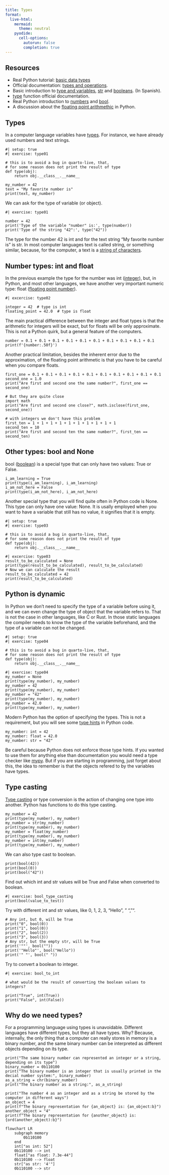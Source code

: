 ```yaml
---
title: Types
format:
  live-html:
    mermaid:
      theme: neutral
    pyodide:
      cell-options:
        autorun: false
        completion: true
---
```


## Resources

- Real Python tutorial: [basic data types](https://realpython.com/python-data-types/)
- Official documentation: [types and operations](https://docs.python.org/3/library/stdtypes.html).
- Basic introduction to [type and variables](https://github.com/JoseBlanca/py_industriales/blob/main/python/tipos_y_variables.ipynb), [str](https://github.com/JoseBlanca/py_industriales/blob/main/python/cadenas_de_texto.ipynb) and  [booleans](https://github.com/JoseBlanca/py_industriales/blob/main/python/booleanos.ipynb). (In Spanish).
- [type](https://docs.python.org/3/library/functions.html#type) function official documentation.
- Real Python introduction to [numbers](https://realpython.com/python-numbers/) and [bool](https://realpython.com/python-boolean/).
- A discussion about the [floating point arithmethic](https://docs.python.org/3/tutorial/floatingpoint.html) in Python.

## Types

In a computer language variables have [types](https://en.wikipedia.org/wiki/Data_type). For instance, we have already used numbers and text strings.

```pyodide
#| setup: true
#| exercise: type01

# this is to avoid a bug in quarto-live, that,
# for some reason does not print the result of type
def type(obj):
    return obj.__class__.__name__
```


```pyodide
my_number = 42
text = "My favorite number is"
print(text, my_number)
```

We can ask for the type of variable (or object).

```pyodide
#| exercise: type01

number = 42
print('Type of the variable "number" is:', type(number))
print('Type of the string "42":', type("42"))
```

The type for the number 42 is int and for the text string "My favorite number is" is str.
In most computer languages text is called string, or something similar, because, for the computer, a text is a [string of characters](https://en.wikipedia.org/wiki/String_(computer_science)).

## Number types: int and float

In the previous example the type for the number was int ([integer](https://en.wikipedia.org/wiki/Integer_(computer_science))), but, in Python, and most other languages, we have another very important numeric type: float ([floating point number](https://en.wikipedia.org/wiki/Floating-point_arithmetic)).


```pyodide
#| excercise: type02

integer = 42  # type is int
floating_point = 42.0  # type is float
```

The main practical difference between the integer and float types is that the arithmetic for integers will be exact, but for floats will be only approximate.
This is not a Python quirk, but a general feature of the computers.

```pyodide
number = 0.1 + 0.1 + 0.1 + 0.1 + 0.1 + 0.1 + 0.1 + 0.1 + 0.1 + 0.1
print(f'{number:.50f}')
```

Another practical limitation, besides the inherent error due to the approximation, of the floating point arithmetic is that you have to be careful when you compare floats.

```pyodide
first_one = 0.1 + 0.1 + 0.1 + 0.1 + 0.1 + 0.1 + 0.1 + 0.1 + 0.1 + 0.1
second_one = 1.0
print("Are first and second one the same number?", first_one == second_one)

# But they are quite close
import math
print("Are first and second one close?", math.isclose(first_one, second_one))

# with integers we don't have this problem
first_ten = 1 + 1 + 1 + 1 + 1 + 1 + 1 + 1 + 1 + 1
second_ten = 10
print("Are first and second ten the same number?", first_ten == second_ten)
```

## Other types: bool and None

bool ([boolean](https://en.wikipedia.org/wiki/Boolean_data_type)) is a special type that can only have two values: True or False.

```pyodide
i_am_learning = True
print(type(i_am_learning), i_am_learning)
i_am_not_here = False
print(type(i_am_not_here), i_am_not_here)
```

Another special type that you will find quite often in Python code is None.
This type can only have one value: None.
It is usally employed when you want to have a variable that still has no value, it signifies that it is empty.

```pyodide
#| setup: true
#| exercise: type03

# this is to avoid a bug in quarto-live, that,
# for some reason does not print the result of type
def type(obj):
    return obj.__class__.__name__
```

```pyodide
#| excercise: type03
result_to_be_calculated = None
print(type(result_to_be_calculated), result_to_be_calculated)
# Now we can calculate the result
result_to_be_calculated = 42
print(result_to_be_calculated)
```

## Python is dynamic

In Python we don't need to specify the type of a variable before using it, and we can even change the type of object that the variable refers to.
That is not the case in other languages, like C or Rust.
In those static languages the compiler needs to know the type of the variable beforehand, and the type of a variable can not be changed.

```pyodide
#| setup: true
#| exercise: type04

# this is to avoid a bug in quarto-live, that,
# for some reason does not print the result of type
def type(obj):
    return obj.__class__.__name__
```

```pyodide
#| exercise: type04
my_number = None
print(type(my_number), my_number)
my_number = 42
print(type(my_number), my_number)
my_number = "42"
print(type(my_number), my_number)
my_number = 42.0
print(type(my_number), my_number)
```

Modern Python has the option of specifying the types. This is not a requirement, but you will see some [type hints](https://docs.python.org/3/library/typing.html) in Python code.

```pyodide
my_number: int = 42
my_number: float = 42.0
my_number: str = "42"
```

Be careful because Python does not enforce those type hints.
If you wanted to use them for anything else than documentation you would need a type checker like [mypy](https://mypy-lang.org/).
But if you are starting in programming, just forget about this, the idea to remember is that the objects refered to by the variables have types.

## Type casting

[Type casting](https://en.wikipedia.org/wiki/Type_conversion) or type conversion is the action of changing one type into another.
Python has functions to do this type casting.

```pyodide
my_number = 42
print(type(my_number), my_number)
my_number = str(my_number)
print(type(my_number), my_number)
my_number = float(my_number)
print(type(my_number), my_number)
my_number = int(my_number)
print(type(my_number), my_number)
```

We can also type cast to boolean.

```pyodide
print(bool(42))
print(bool(0))
print(bool("42"))
```

Find out which int and str values will be True and False when converted to boolean.

```pyodide
#| exercise: bool_type_casting
print(bool(value_to_test))
```

::: { .hint exercise="bool_type_casting"}
::: { .callout-note collapse="false"}
Try with different int and str values, like 0, 1, 2, 3, "Hello", " ", "".
:::
:::
::: { .solution exercise="bool_type_casting" }
::: { .callout-tip collapse="false"}
```pyodide
# Any int, but 0, will be True
print("0", bool(0))
print("1", bool(0))
print("2", bool(2))
print("3", bool(3))
# Any str, but the empty str, will be True
print('""', bool(""))
print('"Hello"', bool("Hello"))
print('" "', bool(" "))
```
:::
:::

Try to convert a boolean to integer.

```pyodide
#| exercise: bool_to_int

# what would be the result of converting the boolean values to integers?
```

::: { .solution exercise="bool_to_int" }
::: { .callout-tip collapse="false"}
```pyodide
print("True", int(True))
print("False", int(False))
```
:::
:::


## Why do we need types?

For a programming language using types is unavoidable. Different languages have different types, but they all have types.
Why?
Because, internally, the only thing that a computer can really stores in memory is a binary number, and the same binary number can be interpreted as different objects depending on its type.

```pyodide
print("The same binary number can represented an integer or a string, depending on its type")
binary_number = 0b110100
print("The binary number is an integer that is usually printed in the decial number system:", binary_number)
as_a_string = chr(binary_number)
print("The binary number as a string:", as_a_string)

print("The number 4 as an integer and as a string be stored by the computer in different ways")
an_object = 4
print(f"The binary representation for {an_object} is: {an_object:b}")
another_object = "4"
print(f"The binary representation for {another_object} is: {ord(another_object):b}")
```

```mermaid
flowchart LR
    subgraph memory
        0b110100
    end
    int["as int: 52"]
    0b110100 --> int
    float["as float: 7.3e-44"]
    0b110100 --> float
    str["as str: '4'"]
    0b110100 --> str
```
